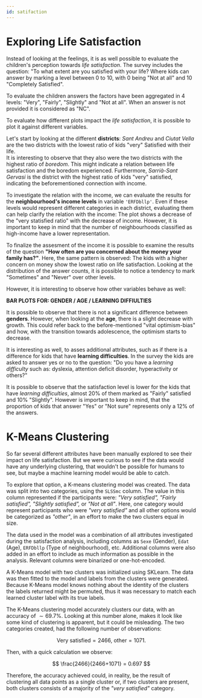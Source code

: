 ```yaml
---
id: satifaction
---
```



# Exploring Life Satisfaction

Instead of looking at the feelings, it is as well possible to evaluate the children's perception towards _life satisfaction_. 
The survey includes the question: "To what extent are you satisfied with your life? 
Where kids can answer by marking a level between 0 to 10, with 0 being "Not at all" and 10 "Completely Satisfied". 

To evaluate the children answers the factors have been aggregated in 4 levels: "Very", "Fairly", "Slightly" and "Not at all". 
When an answer is not provided it is considered as "NC".

To evaluate how different plots impact the _life satisfaction_, it is possible to plot it against different variables. 

<Bar />

Let's start by looking at the different **districts**: _Sant Andreu_ and _Ciutat Vella_ are the two districts with the lowest ratio of kids "very" Satisfied with their life.  
It is interesting to observe that they also were the two districts with the highest ratio of _boredom_. 
This might indicate a relation between life satisfaction and the boredom experienced. 
Furthermore, _Sarrià-Sant Gervasi_ is the district with the highest ratio of kids "very" satisfied, indicating the beforementioned connection with income. 

To investigate the relation with the income, we can evaluate the results for the **neighbourhood's income levels** in variable `'ERFDbllp'`. 
Even if these levels would represent different categories in each district, evaluating them can help clarify the relation with the income:
The plot shows a decrease of the "very statisfied ratio" with the decrease of income. However, it is important to keep in mind that the number of  neighbourhoods classified as high-income have a lower representation.

To finalize the assesment of the income it is possible to examine the results of the question **"How often are you concerned about the money your family has?"**. Here, the same pattern is observed: The kids with a higher concern on money show the lowest ratio on life satisfaction. 
Looking at the distribution of the answer counts, it is possible to notice a tendency to mark "Sometimes" and "Never" over other levels.


However, it is interesting to observe how other variables behave as well:

**BAR PLOTS FOR: GENDER / AGE / LEARNING DIFFIULTIES**

It is possible to observe that there is not a significant difference between **genders**.  However, when looking at the **age**, there is a slight decrease with growth. This could refer back to the before-mentioned "vital optimism-bias" and how, with the transition towards adolescence, the optimism starts to decrease.

It is interesting as well, to asses additional attributes, such as if there is a difference for kids that have **learning difficulties**. 
In the survey the kids are asked to answer yes or no to the question: "Do you have a _learning difficulty_ such as: dyslexia, attention deficit disorder, hyperactivity or others?" 

It is possible to observe that the satisfaction level is lower for the kids that have _learning difficulties_, 
almost 20% of them marked as "Fairly" satisfied and 10% "Slightly". 
However is important to keep in mind, that the proportion of kids that answer "Yes" or "Not sure" represents only a 12% of the answers. 

# K-Means Clustering

So far several different attributes have been manually explored to see their impact on life satisfaction.
But we were curious to see if the data would have any underlying clustering, that wouldn't be possible for humans to see,
but maybe a machine learning model would be able to catch.

To explore that option, a K-means clustering model was created. The data was split into two categories, using the `SLSSmc` column.
The value in this column represented if the participants were: _"Very satisfied", "Fairly satisfied", "Slightly satisfied",_ or _"Not at all"_.
Here, one category would represent participants who were _"very satisfied"_ and all other options would be categorized as _"other"_,
in an effort to make the two clusters equal in size.

The data used in the model was a combination of all attributes investigated during the satisfaction analysis,
including columns as `Sexe` (Gender), `Edat` (Age), `ERFDbllp` (Type of neighbourhood), etc.
Additional columns were also added in an effort to include as much information as possible in the analysis.
Relevant columns were binarized or one-hot-encoded.

A K-Means model with two clusters was initialized using SKLearn. The data was then fitted to the model and labels from the clusters were generated.
Because K-Means model knows nothing about the identity of the clusters the labels returned might be permuted, thus it was necessary to match each learned cluster label with its true labels.

The K-Means clustering model accurately clusters our data, with an accuracy of $\sim 69.7\%$.
Looking at this number alone, makes it look like some kind of clustering is apparent, but it could be misleading.
The two categories created, had the following number of observations:

$$
\text{Very satisfied} = 2466,\ \text{other} = 1071.
$$

Then, with a quick calculation we observe:

$$ 
\frac{2466}{2466+1071} = 0.697
$$

Therefore, the accuracy achieved could, in reality, be the result of clustering all data points as a single cluster or, if two clusters are present,
both clusters consists of a majority of the _"very satisfied"_ category.
